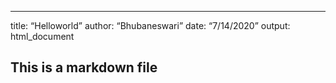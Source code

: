 ---
title: "Helloworld"
author: "Bhubaneswari"
date: "7/14/2020"
output: html_document


## This is a markdown file

